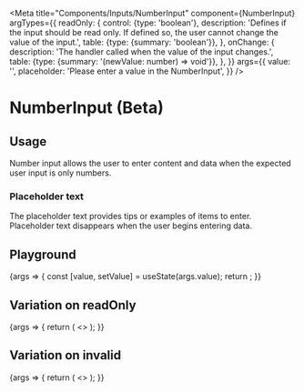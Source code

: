 
<Meta
  title="Components/Inputs/NumberInput"
  component={NumberInput}
  argTypes={{
    readOnly: {
      control: {type: 'boolean'},
      description:
        'Defines if the input should be read only. If defined so, the user cannot change the value of the input.',
      table: {type: {summary: 'boolean'}},
    },
    onChange: {
      description: 'The handler called when the value of the input changes.',
      table: {type: {summary: '(newValue: number) => void'}},
    },
  }}
  args={{
    value: '',
    placeholder: 'Please enter a value in the NumberInput',
  }}
/>

# NumberInput (Beta)

## Usage

Number input allows the user to enter content and data when the expected user input is only numbers.

### Placeholder text

The placeholder text provides tips or examples of items to enter. Placeholder text disappears when the user begins entering data.

## Playground

<Canvas>
  <Story name="Standard">
    {args => {
      const [value, setValue] = useState(args.value);
      return <NumberInput {...args} value={value} onChange={setValue} />;
    }}
  </Story>
</Canvas>

<ArgsTable story="Standard" />

## Variation on readOnly

<Canvas>
  <Story name="ReadOnly">
    {args => {
      return (
        <>
          <NumberInput {...args} readOnly={false} />
          <NumberInput {...args} readOnly={true} />
        </>
      );
    }}
  </Story>
</Canvas>

## Variation on invalid

<Canvas>
  <Story name="Invalid">
    {args => {
      return (
        <>
          <NumberInput {...args} invalid={false} />
          <NumberInput {...args} invalid={true} />
        </>
      );
    }}
  </Story>
</Canvas>
